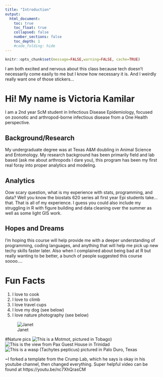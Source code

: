 ```yaml
---
title: "Introduction"
output:
  html_document:
    toc: true
    toc_float: true
    collapsed: false
    number_sections: false
    toc_depth: 1
    #code_folding: hide
---
```


```r
knitr::opts_chunk$set(message=FALSE,warning=FALSE, cache=TRUE)
```

I am both excited and nervous about this class because tech doesn't necessarily come easily to me but I know how necessary it is. And I weirdly really want one of those stickers...

# Hi! My name is Victoria Kamilar

I am a 2nd year ScM student in Infectious Disease Epidemiology, focused on zoonotic and arthropod-borne infectious disease from a One Health perspective. 

## Background/Research

My undergraduate degree was at Texas A&M doubling in Animal Science and Entomology. My research background has been primarily field and lab based (ask me about arthropods I dare you), this program has been my first real foray into proper analytics and modeling. 

## Analytics

Oow scary question, what is my experience with stats, programming, and data? Well you know the biostats 620 series all first year Epi students take... that. That is all of my experience. I guess you could also include my struggling in R with figure building and data cleaning over the summer as well as some light GIS work.

## Hopes and Dreams

I'm hoping this course will help provide me with a deeper understanding of programming, coding languages, and anything that will help me pick up new techy skills faster later. Also when I complained about being bad at R but really wanting to be better, a bunch of people suggested this course soooo.... 

# Fun Facts

1. I love to cook
2. I love to climb
3. I love travel cups
4. I love my dog (see below)
5. I love nature photography (see below)
 


![Janet](images/tori.JPG)

#Nature pics
![This is a Motmot, pictured in Tobago](images/(Charlotteville, Tobago) Trinidad Motmot.jpg))
![This is the view from Pax Guest House in Trinidad](images/(Trinidad, Tunapuna) pax guest house view.jpg)
![This is a wasp (Tachytes pepticus) pictured in Palo Duro, Texas](images/palo duro 6_21 Wasp Tachytes pepticus (2).jpg)





~I forked a template from the Crump Lab, which he says is okay in his youtube channel, then changed everything. Super helpful video can be found at  https://youtu.be/nc7XhQrasCM  
